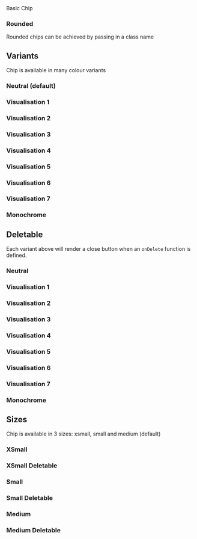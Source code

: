 
<Meta of={Chip} />
<Title>Components/Chip</Title>
<Subtitle>Basic Chip</Subtitle>

<Primary />
<Controls />

### Rounded

Rounded chips can be achieved by passing in a class name

<Canvas of={Chip.Rounded} />

## Variants

Chip is available in many colour variants

### Neutral (default)

<Canvas of={Chip.Neutral} />

### Visualisation 1

<Canvas of={Chip.Visualisation1} />

### Visualisation 2

<Canvas of={Chip.Visualisation2} />

### Visualisation 3

<Canvas of={Chip.Visualisation3} />

### Visualisation 4

<Canvas of={Chip.Visualisation4} />

### Visualisation 5

<Canvas of={Chip.Visualisation5} />

### Visualisation 6

<Canvas of={Chip.Visualisation6} />

### Visualisation 7

<Canvas of={Chip.Visualisation7} />

### Monochrome

<Canvas of={Chip.Monochrome} />

## Deletable

Each variant above will render a close button when an `onDelete` function is defined.

### Neutral

<Canvas of={Chip.DeletableNeutral} />

### Visualisation 1

<Canvas of={Chip.DeletableVisualisation1} />

### Visualisation 2

<Canvas of={Chip.DeletableVisualisation2} />

### Visualisation 3

<Canvas of={Chip.DeletableVisualisation3} />

### Visualisation 4

<Canvas of={Chip.DeletableVisualisation4} />

### Visualisation 5

<Canvas of={Chip.DeletableVisualisation5} />

### Visualisation 6

<Canvas of={Chip.DeletableVisualisation6} />

### Visualisation 7

<Canvas of={Chip.DeletableVisualisation7} />

### Monochrome

<Canvas of={Chip.DeletableMonochrome} />

## Sizes

Chip is available in 3 sizes: xsmall, small and medium (default)

### XSmall

<Canvas of={Chip.XSmall} />

### XSmall Deletable

<Canvas of={Chip.XSmallDeletable} />

### Small

<Canvas of={Chip.Small} />

### Small Deletable

<Canvas of={Chip.SmallDeletable} />

### Medium

<Canvas of={Chip.Medium} />

### Medium Deletable

<Canvas of={Chip.MediumDeletable} />
